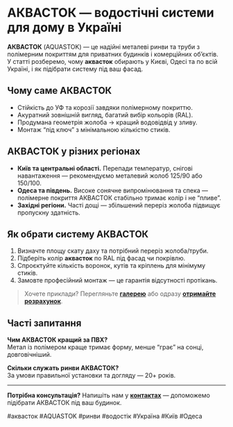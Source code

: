 # АКВАСТОК — водостічні системи для дому в Україні

**АКВАСТОК** (AQUASTOK) — це надійні металеві ринви та труби з полімерним покриттям для приватних будинків і комерційних об’єктів.  
У статті розберемо, чому **аквасток** обирають у Києві, Одесі та по всій Україні, і як підібрати систему під ваш фасад.

## Чому саме АКВАСТОК
- Стійкість до УФ та корозії завдяки полімерному покриттю.
- Акуратний зовнішній вигляд, багатий вибір кольорів (RAL).
- Продумана геометрія жолоба → кращий водовідвід у зливу.
- Монтаж “під ключ” з мінімальною кількістю стиків.

## АКВАСТОК у різних регіонах
- **Київ та центральні області.** Перепади температур, снігові навантаження — рекомендуємо металевий жолоб 125/90 або 150/100.
- **Одеса та південь.** Високе сонячне випромінювання та спека — полімерне покриття АКВАСТОК стабільно тримає колір і не “пливе”.
- **Західні регіони.** Часті дощі — збільшений переріз жолоба підвищує пропускну здатність.

## Як обрати систему АКВАСТОК
1. Визначте площу скату даху та потрібний переріз жолоба/труби.  
2. Підберіть колір **аквасток** по RAL під фасад чи покрівлю.  
3. Спроєктуйте кількість воронок, кутів та кріплень для мінімуму стиків.  
4. Замовте професійний монтаж — це гарантія відсутності протікань.

> Хочете приклади? Перегляньте **[галерею](/galereya/vsi)** або одразу **[отримайте розрахунок](/#calc)**.

## Часті запитання
**Чим АКВАСТОК кращий за ПВХ?**  
Метал із полімером краще тримає форму, менше “грає” на сонці, довговічніший.

**Скільки служать ринви АКВАСТОК?**  
За умови правильної установки та догляду — 20+ років.

---

**Потрібна консультація?** Напишіть нам у **[контактах](/#calc)** — допоможемо підібрати АКВАСТОК під ваш будинок.

#аквасток #AQUASTOK #ринви #водостік #Україна #Київ #Одеса

